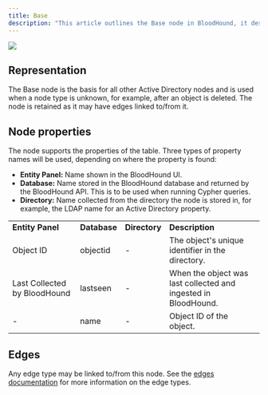 ```yaml
---
title: Base
description: "This article outlines the Base node in BloodHound, it describes the node's properties and possible incoming/outgoing edges."
---
```


<img noZoom src="/assets/enterprise-AND-community-edition-pill-tag.svg"/> 

## Representation

The Base node is the basis for all other Active Directory nodes and is used when a node type is unknown, for example, after an object is deleted. The node is retained as it may have edges linked to/from it.

## Node properties

The node supports the properties of the table. Three types of property names will be used, depending on where the property is found:

* **Entity Panel:** Name shown in the BloodHound UI.
* **Database:** Name stored in the BloodHound database and returned by the BloodHound API. This is to be used when running Cypher queries.
* **Directory:** Name collected from the directory the node is stored in, for example, the LDAP name for an Active Directory property.

|     |     |     |     |
| --- | --- | --- | --- |
| **Entity Panel** | **Database** | **Directory** | **Description** |
| Object ID | objectid | -   | The object's unique identifier in the directory. |
| Last Collected by BloodHound | lastseen | -   | When the object was last collected and ingested in BloodHound. |
| -   | name | -   | Object ID of the object. |

## Edges

Any edge type may be linked to/from this node. See the [edges documentation](/resources/edges) for more information on the edge types.


